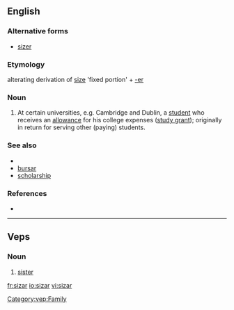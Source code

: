 ==English==

===Alternative forms===
* [[sizer]]

===Etymology===
alterating derivation of [[size]] 'fixed portion' + [[-er]]

===Noun===
{{en-noun}}

# {{British}} At certain universities, e.g. Cambridge and Dublin, a [[student]] who receives an [[allowance]] for his college expenses ([[study grant]]); originally in return for serving other (paying) students.

===See also===
* {{pedia}}
* [[bursar]]
* [[scholarship]]

===References===
* {{R:Websters}}

----

==Veps==

===Noun===
{{infl|vep|noun}}

# [[sister]]

[[Category:vep:Family]]

[[fr:sizar]]
[[io:sizar]]
[[vi:sizar]]
